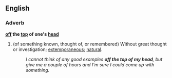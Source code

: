 ==English==
===Adverb===
'''[[off]] the [[top]] of one's [[head]]'''
#{{idiom}} (of something known, thought of, or remembered) Without great thought or investigation; [[extemporaneous]]; [[natural]].
#:''I cannot think of any good examples '''off the top of my head''', but give me a couple of hours and I'm sure I could come up with something.''